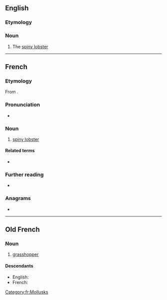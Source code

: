 ==English==

===Etymology===
{{etyl|fr|en}}

===Noun===
{{en-noun}}

# The [[spiny lobster]]

----

==French==

===Etymology===
From {{etyl|la|fr}} {{m|la|locusta}}.

===Pronunciation===
* {{audio|Fr-langouste.ogg|Audio|lang=fr}}

===Noun===
{{fr-noun|f}}

# [[spiny lobster]]

====Related terms====
* {{l|fr|langoustine}}

===Further reading===
* {{R:TLFi}}

===Anagrams===
* {{l|fr|soulagent}}

[[Category:fr:Mollusks]]

----

==Old French==

===Noun===
{{fro-noun|f}}

# [[grasshopper]]

====Descendants====
* English: {{l|en|locust}} {{qualifier|borrowed}}
* French: {{l|fr|langouste}}